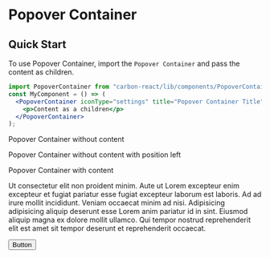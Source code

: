 
<Meta title="Design System/Popover Container" />

# Popover Container

## Quick Start

To use Popover Container, import the `Popover Container` and pass the content as children.

```jsx
import PopoverContainer from "carbon-react/lib/components/PopoverContainer";
const MyComponent = () => (
  <PopoverContainer iconType="settings" title="Popover Container Title">
    <p>Content as a children</p>
  </PopoverContainer>
);
```

Popover Container without content

<Preview>
  <Story name="default"  parameters={{ info: { disable: true }}}>
    <PopoverContainer iconType="settings" title="Popover Container Title" />
  </Story>
</Preview>

Popover Container without content with position left

<Preview>
  <Story name="with position left"  parameters={{ info: { disable: true }}}>
    <div style={{marginLeft: '300px'}}>
      <PopoverContainer position="left" iconType="settings" title="Popover Container Title" />
    </div>
  </Story>
</Preview>

Popover Container with content

<Preview>
  <Story name="with simple content"  parameters={{ info: { disable: true }}}>
    <div style={{minHeight: '280px'}}>
      <PopoverContainer iconType="settings" title="Popover Container Title">
      <p>Ut consectetur elit non proident minim. 
        Aute ut Lorem excepteur enim excepteur et fugiat pariatur esse fugiat excepteur laborum est laboris. 
        Ad ad irure mollit incididunt. Veniam occaecat minim ad nisi. Adipisicing adipisicing aliquip deserunt esse Lorem anim pariatur id in sint. 
        Eiusmod aliquip magna ex dolore mollit ullamco. 
        Qui tempor nostrud reprehenderit elit est amet sit tempor deserunt et reprehenderit occaecat.
        </p>
        <Button>Button</Button>
    </PopoverContainer>
    </div>
  </Story>
</Preview>



<Props of={PopoverContainer} />
